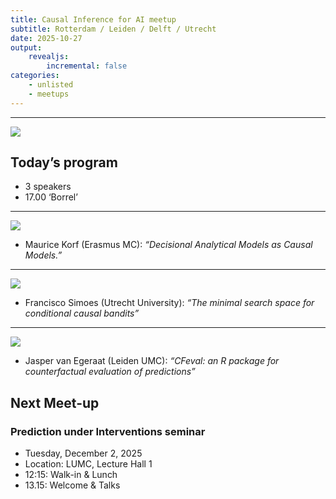 ```yaml
---
title: Causal Inference for AI meetup
subtitle: Rotterdam / Leiden / Delft / Utrecht
date: 2025-10-27
output:
    revealjs:
        incremental: false
categories:
    - unlisted
    - meetups
---
```


---

![](4c.png)

## Today's program

- 3 speakers
- 17.00 'Borrel'

---

![](speaker1.png)

- Maurice Korf (Erasmus MC): *“Decisional Analytical Models as Causal Models.”*

---

![](speaker2.png)

- Francisco Simoes (Utrecht University): *“The minimal search space for conditional causal bandits”*

---

![](speaker3.png)

- Jasper van Egeraat (Leiden UMC): *“CFeval: an R package for counterfactual evaluation of predictions”*

## Next Meet-up

### Prediction under Interventions seminar

- Tuesday, December 2, 2025
- Location: LUMC, Lecture Hall 1 
- 12:15: Walk-in & Lunch
- 13.15: Welcome & Talks
